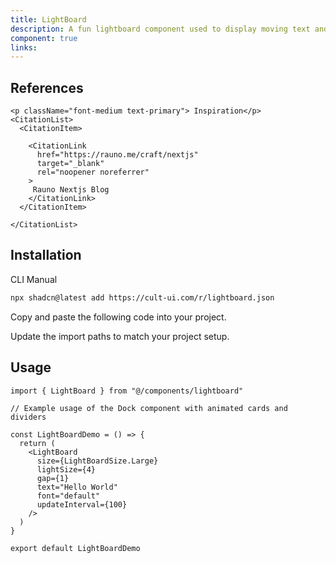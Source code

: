 ```yaml
---
title: LightBoard
description: A fun lightboard component used to display moving text and draw in a visually appealing way.
component: true
links:
---
```


<ComponentPreview
  name="lightboard-demo"
  className="[&_.preview>[data-orientation=vertical]]:sm:max-w-[70%]"
  description="All variations"
/>

## References

<Citations>

    <p className="font-medium text-primary"> Inspiration</p>
    <CitationList>
      <CitationItem>

        <CitationLink
          href="https://rauno.me/craft/nextjs"
          target="_blank"
          rel="noopener noreferrer"
        >
         Rauno Nextjs Blog
        </CitationLink>
      </CitationItem>

    </CitationList>

</Citations>

## Installation

<CodeTabs>

<TabsList>
  <TabsTrigger value="cli">CLI</TabsTrigger>
  <TabsTrigger value="manual">Manual</TabsTrigger>
</TabsList>

<TabsContent value="cli">

```bash
npx shadcn@latest add https://cult-ui.com/r/lightboard.json
```

</TabsContent>

<TabsContent value="manual">

<Steps>

<Step>Copy and paste the following code into your project.</Step>

<ComponentSource name="lightboard" />

<Step>Update the import paths to match your project setup.</Step>

</Steps>

</TabsContent>

</CodeTabs>

## Usage

```tsx
import { LightBoard } from "@/components/lightboard"
```

```tsx
// Example usage of the Dock component with animated cards and dividers

const LightBoardDemo = () => {
  return (
    <LightBoard
      size={LightBoardSize.Large}
      lightSize={4}
      gap={1}
      text="Hello World"
      font="default"
      updateInterval={100}
    />
  )
}

export default LightBoardDemo
```
